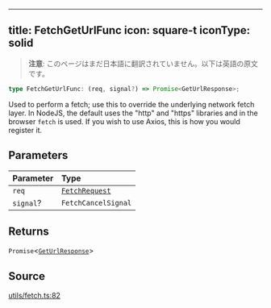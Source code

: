 <!-- AUTO-GENERATED-CONTENT:START (ENGLISH-COPY) -->
---
title: FetchGetUrlFunc
icon: square-t
iconType: solid
---

> **注意**: このページはまだ日本語に翻訳されていません。以下は英語の原文です。

```ts
type FetchGetUrlFunc: (req, signal?) => Promise<GetUrlResponse>;
```

Used to perform a fetch; use this to override the underlying network fetch layer. In NodeJS, the default uses the
"http" and "https" libraries and in the browser `fetch` is used. If you wish to use Axios, this is how you would
register it.

## Parameters

| Parameter | Type |
| :------ | :------ |
| `req` | [`FetchRequest`](/jp/sdk/content/classes/FetchRequest) |
| `signal`? | `FetchCancelSignal` |

## Returns

`Promise`\<[`GetUrlResponse`](/jp/sdk/content/type-aliases/GetUrlResponse)\>

## Source

[utils/fetch.ts:82](https://github.com/dominant-strategies/quais.js/blob/c1c12d43f9d34c6baad2b0542bd6d0acd6fefcbf/src/utils/fetch.ts#L82)
